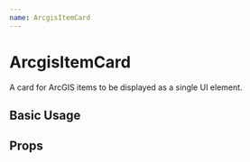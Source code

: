 ```yaml
---
name: ArcgisItemCard
---
```





# ArcgisItemCard

A card for ArcGIS items to be displayed as a single UI element.

## Basic Usage

<Playground>
  <div>
    <div>
      <ArcgisItemCard item={item} />
    </div>
    <div>
      <ArcgisItemCard item={item} style={{ maxWidth: '420px' }} />
    </div>
  </div>
</Playground>

## Props

<PropsTable of={ArcgisItemCard} />
